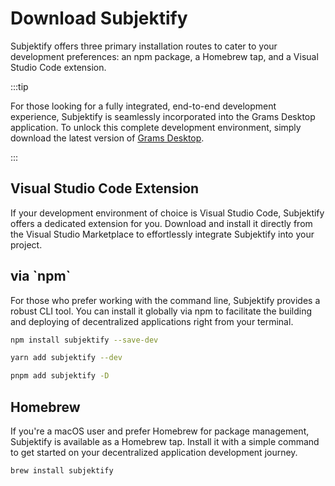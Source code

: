 
<div class="hero shadow--lw margin--bottom--md">
<div class="container">
<h1 class="hero__title">Download Subjektify</h1>
<p class="hero__subtitle">Subjektify offers three primary installation routes to cater to your development preferences: an npm package, a Homebrew tap, and a Visual Studio Code extension.</p>
</div>
</div>

:::tip

For those looking for a fully integrated, end-to-end development experience, Subjektify is seamlessly incorporated into the Grams Desktop application. To unlock this complete development environment, simply download the latest version of [Grams Desktop](https://grams.dev/download).

:::

<h2>Visual Studio Code Extension</h2>
<p>If your development environment of choice is Visual Studio Code, Subjektify offers a dedicated extension for you. Download and install it directly from the Visual Studio Marketplace to effortlessly integrate Subjektify into your project.</p>

<h2>via `npm`</h2>
<p>For those who prefer working with the command line, Subjektify provides a robust CLI tool. You can install it globally via npm to facilitate the building and deploying of decentralized applications right from your terminal.</p>

<Tabs>
<TabItem value="npm" label="npm">

```bash
npm install subjektify --save-dev
```

</TabItem>
<TabItem value="yarn" label="yarn">

```bash
yarn add subjektify --dev
```

</TabItem>
<TabItem value="pnpm" label="pnpm">

```bash
pnpm add subjektify -D
```

</TabItem>
</Tabs>

<h2>Homebrew</h2>
<p>If you're a macOS user and prefer Homebrew for package management, Subjektify is available as a Homebrew tap. Install it with a simple command to get started on your decentralized application development journey.</p>

```bash
brew install subjektify
```
